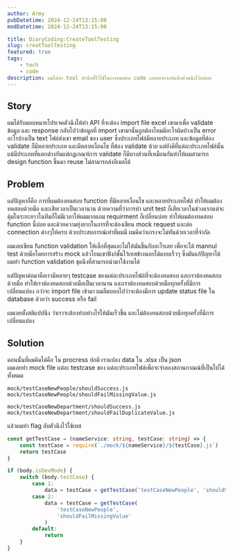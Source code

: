 ```yaml
---
author: Army
pubDatetime: 2024-12-24T13:15:00
modDatetime: 2024-12-24T13:15:00

title: DiaryCoding:CreateToolTesting
slug: creatToolTesting
featured: true
tags:
    - tech
    - code
description: ผมได้ทำ tool ตัวนึงที่ไว้ใช้ในการทดสอบ code เลยอยากจะบันทึกส่วนนึงไว้หน่อย
---
```


## Story

ผมได้รับมอบหมายโปรเจคตัวนึงให้ทำ ​API ที่จะต้อง import file excel เขามาเพื่อ validate ข้อมูล และ response
กลับไปว่าข้อมูลที่ import เขามานั้นถูกต้องไหมมีอะไรผิดบ้างเป็น error อะไรบ้างเป็น text ไฟล์ส่งเขา email ของ user
ซึ่งประเภทไฟล์มีหลายประเภท และข้อมูลที่ต้อง validate ก็มีหลายประเภท และมีหลายเงื่อนไข ที่ต้อง validate ด้วย
แต่ยังดีที่แต่ละประเภทไฟล์นั้นแม้มีประเภทที่แตกต่างกันแต่กฎเกณฑ์การ validate ก็มีบางส่วนที่เหมือนกันทำให้ผมสามารถ design function ขึ้นมา reuse ไม่สามารถส่งอีเมลได้
​

## Problem

แต่ปัญหาก็คือ การที่ผมต้องทดสอบ function ที่มีหลายเงื่อนไข และหลายประเภทไฟล์ ทำให้ผมต้องทดสอบด้วยมือ และเสียเวลาเป็นเวลานาน
ด้วยความที่ว่าการทำ unit test ก็เสียเวลาในช่วงแรกแต่จะคุ้มในระยะยาวในทีมก็ไม่มีเวลาให้ผมมากแถม requirment ก็เปลี่ยนบ่อย ทำให้ผมต้องทดสอบ function นี้บ่อย
และด้วยความยุ่งยากในการที่จะต้องเขียน mock request และต่อ connection ต่างๆให้ครบ ด้วยประสบการณ์เท่าที่ผมมี ผมคิดว่าเกรงจะไม่ทันด้วยเวลาที่จำกัด

ผมเลยเขียน function validation ให้เล็กที่สุดและไม่ให้มันขึ้นกับอะไรเลย เพื่อจะได้ mannul test ด้วยมือโดยการสร้าง mock แล้วโยนเขาฟังก์ชั้นไว้เทสข้างนอกได้แบบเร็วๆ
ซึ่งมันแก้ปัญหาได้ ผมทำ function validation ชุดนึงที่สามารถนำมาใช้งานได้

แต่ปัญหาต่อมาคือเรามีหลายๆ testcase ของแต่ละประเภทไฟล์ที่จะต้องทดสอบ และเราต้องทดสอบด้วยมือ ทำให้เราต้องทดสอบด้วยมือเป็นเวลานาน และเราต้องทดสอบด้วยมือทุกครั้งที่มีการเปลี่ยนแปลง
กว่าจะ import file เข้ามา ผมลืมบอกไปว่าจะต้องมีการ update status file ใน database ด้วยว่า success หรือ fail

ผมเลยตั้งสติแปปนึง ว่าเราจะต้องทำอย่างไรให้มันเร็วขึ้น และไม่ต้องทดสอบด้วยมือทุกครั้งที่มีการเปลี่ยนแปลง

## Solution

ตอนนั้นที่ผมคิดได้คือ ใน procress ปกติ เราแปลง data ใน .xlsx เป็น json  
ผมเลยทำ mock file แต่ละ testcase ของ แต่ละประเภทไฟล์เพื่อจะจำลองสถานกาณณ์ที่เป็นไปได้ทั้งหมด

`mock/testCaseNewPeople/shouldSuccess.js`
`mock/testCaseNewPeople/shouldFailMissingValue.js`

`mock/testCaseNewDepartment/shouldSuccess.js`
`mock/testCaseNewDepartment/shouldFailDuplicateValue.js`

แล้วผมทำ flag ลับตัวนึงไว้ใช้เทส

```typescript
const getTestCase = (nameService: string, testCase: string) => {
    const testCase = require(`./mock/${nameService}/${testCase}.js`)
    return testCase
}

if (body.isDevMode) {
    switch (body.testCase) {
        case 1:
            data = testCase = getTestCase('testCaseNewPeople', 'shouldSuccess')
        case 2:
            data = testCase = getTestCase(
                'testCaseNewPeople',
                'shouldFailMissingValue'
            )
        default:
            return
    }
}
```
